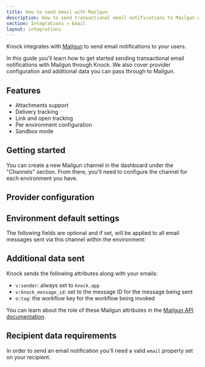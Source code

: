 ```yaml
---
title: How to send email with Mailgun
description: How to send transactional email notifications to Mailgun with Knock.
section: Integrations > Email
layout: integrations
---
```



Knock integrates with [Mailgun](https://mailgun.com/) to send email notifications to your users.

In this guide you'll learn how to get started sending transactional email notifications with Mailgun through Knock. We also cover provider configuration and additional data you can pass through to Mailgun. 

## Features

- Attachments support
- Delivery tracking
- Link and open tracking
- Per environment configuration
- Sandbox mode

## Getting started

You can create a new Mailgun channel in the dashboard under the "Channels" section. From there, you'll need to configure the channel for each environment you have.

## Provider configuration

<Attributes>
  <Attribute
    name="API key"
    type="string*"
    description="The public API key for your Mailgun account"
  />
  <Attribute
    name="Domain"
    type="string*"
    description="The sending domain for your Mailgun account"
  />
  <Attribute
    name="Region"
    type="enum*"
    description="The sending region (US or EU) for your Mailgun account"
  />
  <Attribute
    name="Open tracking"
    type="boolean"
    description="Should the provider track opens on their service?"
  />
  <Attribute
    name="Link tracking"
    type="boolean"
    description="Should the provider track link clicks on their service?"
  />
  <Attribute
    name="From email address"
    type="string | liquid*"
    description="The sender email address (can use Liquid tags)"
  />
  <Attribute
    name="From name"
    type="string | liquid"
    description="The sender name (can use Liquid tags)"
  />
</Attributes>

## Environment default settings

The following fields are optional and if set, will be applied to all email messages sent via this channel within the environment:

<Attributes>
  <Attribute
    name="Reply-to address"
    type="string | liquid"
    description="The reply-to email address (can use Liquid tags)"
  />
  <Attribute
    name="CC address"
    type="string | liquid"
    description="The cc email address (can use Liquid tags)"
  />
  <Attribute
    name="BCC address"
    type="string | liquid"
    description="The bcc email address (can use Liquid tags)"
  />
</Attributes>

## Additional data sent

Knock sends the following attributes along with your emails:

- `v:sender`: always set to `knock.app`
- `v:knock_message_id`: set to the message ID for the message being sent
- `o:tag`: the workflow key for the workflow being invoked

You can learn about the role of these Mailgun attributes in the [Mailgun API documentation](https://documentation.mailgun.com/en/latest/quickstart.html).

## Recipient data requirements

In order to send an email notification you'll need a valid `email` property set on your recipient.
